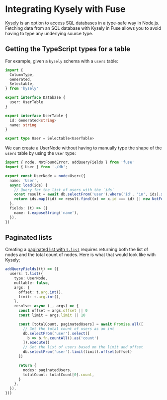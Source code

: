 # Integrating Kysely with Fuse

[Kysely](https://kysely.dev/docs/intro) is an option to access SQL databases in a type-safe way in Node.js.
Fetching data from an SQL database with Kysely in Fuse allows you to avoid having to type any underlying source type.

## Getting the TypeScript types for a table

For example, given a `kysely` schema with a `users` table:

```ts
import {
  ColumnType,
  Generated,
  Selectable,
} from 'kysely'

export interface Database {
  user: UserTable
}

export interface UserTable {
  id: Generated<string>
  name: string
}

export type User = Selectable<UserTable>
```

We can create a UserNode without having to manually type the shape of the `users` table by using the `User` type:

```ts
import { node, NotFoundError, addQueryFields } from 'fuse'
import { User } from './db';

export const UserNode = node<User>({
  name: 'User',
  async load(ids) {
    // Query for the list of users with the `ids`
    const result = await db.selectFrom('user').where('id', 'in', ids).selectAll().execute()
    return ids.map((id) => result.find((x) => x.id === id) || new NotFoundError('Could not find user.'));
  },
  fields: (t) => ({
    name: t.exposeString('name'),
  }),
})
```

## Paginated lists

Creating a [paginated list with `t.list`](/docs/server/lists) requires returning both the list of nodes and the total count of nodes.
Here is what that would look like with Kysely;

```ts
addQueryFields((t) => ({
  users: t.list({
    type: UserNode,
    nullable: false,
    args: {
      offset: t.arg.int(),
      limit: t.arg.int(),
    },
    resolve: async (_, args) => {
      const offset = args.offset || 0
      const limit = args.limit || 10

      const [totalCount, paginatedUsers] = await Promise.all([
        // Get the total count of users as an int
        db.selectFrom('user').select([
          b => b.fn.countAll().as('count')
        ]).execute()
        // Get the list of users based on the limit and offset
        db.selectFrom('user').limit(limit).offset(offset)
      ])

      return {
        nodes: paginatedUsers,
        totalCount: totalCount[0].count,
      }
    },
  }),
}))
```
